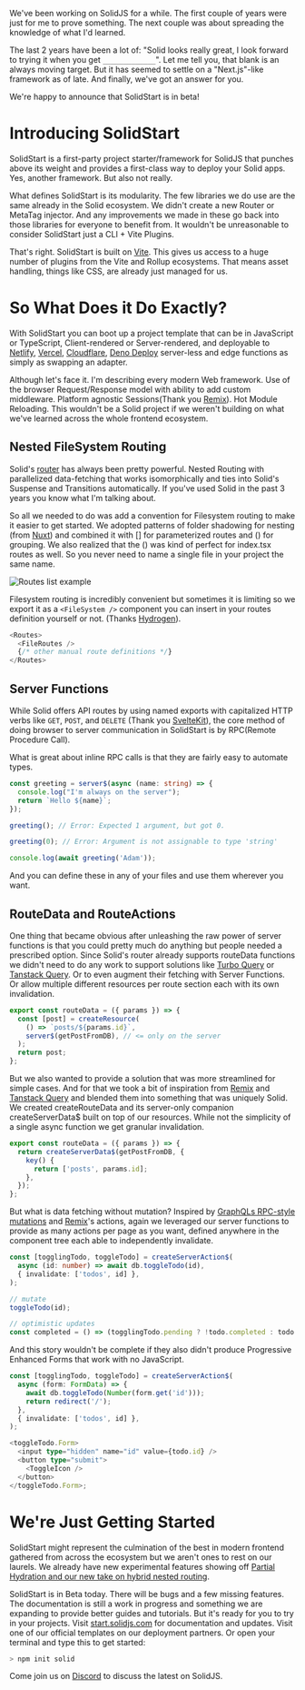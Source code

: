 We've been working on SolidJS for a while. The first couple of years were just for me to prove something. The next couple was about spreading the knowledge of what I'd learned.

The last 2 years have been a lot of: "Solid looks really great, I look forward to trying it when you get `_____________`". Let me tell you, that blank is an always moving target. But it has seemed to settle on a "Next.js"-like framework as of late. And finally, we've got an answer for you.

We're happy to announce that SolidStart is in beta!

# Introducing SolidStart

SolidStart is a first-party project starter/framework for SolidJS that punches above its weight and provides a first-class way to deploy your Solid apps. Yes, another framework. But also not really.

What defines SolidStart is its modularity. The few libraries we do use are the same already in the Solid ecosystem. We didn't create a new Router or MetaTag injector. And any improvements we made in these go back into those libraries for everyone to benefit from. It wouldn't be unreasonable to consider SolidStart just a CLI + Vite Plugins.

That's right. SolidStart is built on [Vite](https://vitejs.dev). This gives us access to a huge number of plugins from the Vite and Rollup ecosystems. That means asset handling, things like CSS, are already just managed for us.

# So What Does it Do Exactly?

With SolidStart you can boot up a project template that can be in JavaScript or TypeScript, Client-rendered or Server-rendered, and deployable to [Netlify](https://www.netlify.com/), [Vercel](https://vercel.com/), [Cloudflare](https://www.cloudflare.com/), [Deno Deploy](https://deno.com/deploy) server-less and edge functions as simply as swapping an adapter.

Although let's face it. I'm describing every modern Web framework. Use of the browser Request/Response model with ability to add custom middleware. Platform agnostic Sessions(Thank you [Remix](https://remix.run/)). Hot Module Reloading. This wouldn't be a Solid project if we weren't building on what we've learned across the whole frontend ecosystem.

## Nested FileSystem Routing

Solid's [router](https://github.com/solidjs/solid-router) has always been pretty powerful. Nested Routing with parallelized data-fetching that works isomorphically and ties into Solid's Suspense and Transitions automatically. If you've used Solid in the past 3 years you know what I'm talking about.

So all we needed to do was add a convention for Filesystem routing to make it easier to get started. We adopted patterns of folder shadowing for nesting (from [Nuxt](https://nuxtjs.org/docs/features/file-system-routing/#nested-routes)) and combined it with [] for parameterized routes and () for grouping. We also realized that the () was kind of perfect for index.tsx routes as well. So you never need to name a single file in your project the same name.

![Routes list example](/img/blog/introducing-solidstart/routes.jpeg)

Filesystem routing is incredibly convenient but sometimes it is limiting so we export it as a `<FileSystem />` component you can insert in your routes definition yourself or not. (Thanks [Hydrogen](https://shopify.dev/api/hydrogen/components/framework/fileroutes)).

```ts filename="index.js"
<Routes>
  <FileRoutes />
  {/* other manual route definitions */}
</Routes>
```

## Server Functions

While Solid offers API routes by using named exports with capitalized HTTP verbs like `GET`, `POST`, and `DELETE` (Thank you [SvelteKit](https://kit.svelte.dev/docs/routing#server)), the core method of doing browser to server communication in SolidStart is by RPC(Remote Procedure Call).

What is great about inline RPC calls is that they are fairly easy to automate types.

```ts filename="index.js"
const greeting = server$(async (name: string) => {
  console.log("I'm always on the server");
  return `Hello ${name}`;
});

greeting(); // Error: Expected 1 argument, but got 0.

greeting(0); // Error: Argument is not assignable to type 'string'

console.log(await greeting('Adam'));
```

And you can define these in any of your files and use them wherever you want.

## RouteData and RouteActions

One thing that became obvious after unleashing the raw power of server functions is that you could pretty much do anything but people needed a prescribed option. Since Solid's router already supports routeData functions we didn't need to do any work to support solutions like [Turbo Query](https://github.com/StudioLambda/TurboSolid) or [Tanstack Query](https://tanstack.com/query/v4/docs/adapters/solid-query). Or to even augment their fetching with Server Functions. Or allow multiple different resources per route section each with its own invalidation.

```ts filename="index.js"
export const routeData = ({ params }) => {
  const [post] = createResource(
    () => `posts/${params.id}`,
    server$(getPostFromDB), // <= only on the server
  );
  return post;
};
```

But we also wanted to provide a solution that was more streamlined for simple cases. And for that we took a bit of inspiration from [Remix](https://remix.run/) and [Tanstack Query](https://tanstack.com/query/v4/docs/adapters/solid-query) and blended them into something that was uniquely Solid. We created createRouteData and its server-only companion createServerData$ built on top of our resources. While not the simplicity of a single async function we get granular invalidation.

```ts filename="index.js"
export const routeData = ({ params }) => {
  return createServerData$(getPostFromDB, {
    key() {
      return ['posts', params.id];
    },
  });
};
```

But what is data fetching without mutation? Inspired by [GraphQLs RPC-style mutations](https://graphql.org/learn/queries/#mutations) and [Remix](https://remix.run/)'s actions, again we leveraged our server functions to provide as many actions per page as you want, defined anywhere in the component tree each able to independently invalidate.

```ts filename="index.js"
const [togglingTodo, toggleTodo] = createServerAction$(
  async (id: number) => await db.toggleTodo(id),
  { invalidate: ['todos', id] },
);

// mutate
toggleTodo(id);

// optimistic updates
const completed = () => (togglingTodo.pending ? !todo.completed : todo.completed);
```

And this story wouldn't be complete if they also didn't produce Progressive Enhanced Forms that work with no JavaScript.

```ts filename="index.js"
const [togglingTodo, toggleTodo] = createServerAction$(
  async (form: FormData) => {
    await db.toggleTodo(Number(form.get('id')));
    return redirect('/');
  },
  { invalidate: ['todos', id] },
);

<toggleTodo.Form>
  <input type="hidden" name="id" value={todo.id} />
  <button type="submit">
    <ToggleIcon />
  </button>
</toggleTodo.Form>;
```

# We're Just Getting Started

<Tweet tweetLink="fredkschott/status/1589662230962147332" />

SolidStart might represent the culmination of the best in modern frontend gathered from across the ecosystem but we aren't ones to rest on our laurels. We already have new experimental features showing off <a href="https://dev.to/this-is-learning/client-side-routing-without-the-javascript-3k1i">Partial Hydration and our new take on hybrid nested routing</a>.

SolidStart is in Beta today. There will be bugs and a few missing features. The documentation is still a work in progress and something we are expanding to provide better guides and tutorials. But it's ready for you to try in your projects. Visit <a href="https://start.solidjs.com/getting-started/what-is-solidstart">start.solidjs.com</a> for documentation and updates. Visit one of our official templates on our deployment partners. Or open your terminal and type this to get started:

```bash
> npm init solid
```

Come join us on [Discord](https://discord.com/invite/solidjs) to discuss the latest on SolidJS.
